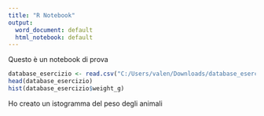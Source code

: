 ```yaml
---
title: "R Notebook"
output:
  word_document: default
  html_notebook: default
---
```


Questo è un notebook di prova

```r
database_esercizio <- read.csv("C:/Users/valen/Downloads/database_esercizio.csv", sep = ";")
head(database_esercizio)
hist(database_esercizio$weight_g)
```

Ho creato un istogramma del peso degli animali
